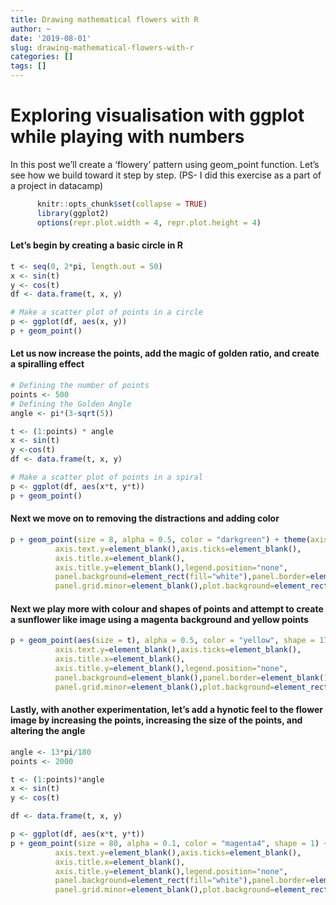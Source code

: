 ```yaml
---
title: Drawing mathematical flowers with R
author: ~
date: '2019-08-01'
slug: drawing-mathematical-flowers-with-r
categories: []
tags: []
---
```


# Exploring visualisation with ggplot while playing with numbers
In this post we'll create a 'flowery' pattern using geom_point function. Let's see how we build toward it step by step. (PS- I did this exercise as a part of a project in datacamp)

```r
      knitr::opts_chunk$set(collapse = TRUE)
      library(ggplot2)
      options(repr.plot.width = 4, repr.plot.height = 4)

```

#### Let's begin by creating a basic circle in R

```r
t <- seq(0, 2*pi, length.out = 50)
x <- sin(t)
y <- cos(t)
df <- data.frame(t, x, y)

# Make a scatter plot of points in a circle
p <- ggplot(df, aes(x, y))
p + geom_point()
```

#### Let us now increase the points, add the magic of golden ratio, and create a spiralling effect

```r
# Defining the number of points
points <- 500
# Defining the Golden Angle
angle <- pi*(3-sqrt(5))

t <- (1:points) * angle
x <- sin(t)
y <-cos(t)
df <- data.frame(t, x, y)

# Make a scatter plot of points in a spiral
p <- ggplot(df, aes(x*t, y*t))
p + geom_point()
```

#### Next we move on to removing the distractions and adding color

```r
p + geom_point(size = 8, alpha = 0.5, color = "darkgreen") + theme(axis.line=element_blank(),axis.text.x=element_blank(),
          axis.text.y=element_blank(),axis.ticks=element_blank(),
          axis.title.x=element_blank(),
          axis.title.y=element_blank(),legend.position="none",
          panel.background=element_rect(fill="white"),panel.border=element_blank(),panel.grid = element_blank(), panel.grid.major=element_blank(),
          panel.grid.minor=element_blank(),plot.background=element_rect(fill="white"))
```

#### Next we play more with colour and shapes of points and attempt to create a sunflower like image using a magenta background and yellow points

```r
p + geom_point(aes(size = t), alpha = 0.5, color = "yellow", shape = 17) + theme(axis.line=element_blank(),axis.text.x=element_blank(),
          axis.text.y=element_blank(),axis.ticks=element_blank(),
          axis.title.x=element_blank(),
          axis.title.y=element_blank(),legend.position="none",
          panel.background=element_blank(),panel.border=element_blank(),panel.grid.major=element_blank(),
          panel.grid.minor=element_blank(),plot.background=element_rect(fill="darkmagenta"))
```

#### Lastly, with another experimentation, let's add a hynotic feel to the flower image by increasing the points, increasing the size of the points, and altering the angle

```r
angle <- 13*pi/180
points <- 2000

t <- (1:points)*angle
x <- sin(t)
y <- cos(t)

df <- data.frame(t, x, y)

p <- ggplot(df, aes(x*t, y*t))
p + geom_point(size = 80, alpha = 0.1, color = "magenta4", shape = 1) + theme(axis.line=element_blank(),axis.text.x=element_blank(),
          axis.text.y=element_blank(),axis.ticks=element_blank(),
          axis.title.x=element_blank(),
          axis.title.y=element_blank(),legend.position="none",
          panel.background=element_rect(fill="white"),panel.border=element_blank(),panel.grid.major=element_blank(),
          panel.grid.minor=element_blank(),plot.background=element_rect(fill="white"))
```


